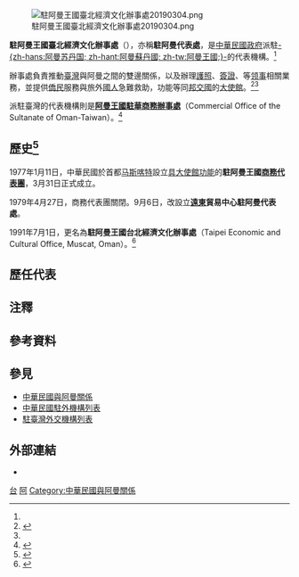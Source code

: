 {{NoteTA
|1=zh-hans:台; zh-hant:臺;
}}
{{infobox Organization
|name                = 駐阿曼王國臺北經濟文化辦事處
|native_name         = {{lang|en|Taipei Economic and Cultural Office, Muscat, Oman}}
|image               = 
|size                = 
|formation           = 1977年1月
|type                = [[臺北經濟文化代表處|駐外代表處]]{{Small|（[[實質大使館|實質大使館]]）}}
|status              = 
|registration_id     = 
|leader_title        = 代表
|leader_name         = [[陳剛毅_(外交官)|陳剛毅]] {{Small|[[特命全權大使|大使]]}}{{noteTag|2012年9月，中華民國外交部為統一駐外人員內部職稱，明定大使館、代表處設大使、公使，代表處對外仍稱代表、副代表；辦事處設總領事、副總領事，對外仍稱處長、副處長。<ref>{{Cite web |url = https://tw.news.yahoo.com/%E7%B5%B1-%E5%90%8D%E7%A8%B1-%E4%BB%A3%E8%A1%A8%E5%B0%8D%E5%85%A7%E7%A8%B1%E5%A4%A7%E4%BD%BF-133312149.html |author = 陳培煌 |date = 2012年8月31日 |title = 統一名稱 代表對內稱大使 |publisher = [[Yahoo!奇摩|Yahoo!奇摩]]引用[[中央通訊社|中央通訊社]]}}</ref><br>代表處館長為特任或簡任第十三職等至第十四職等者任大使銜代表、簡任第十二職等至第十三職等者任公使銜代表；辦事處長為簡任第十二職等任總領事銜處長。<ref>{{Cite web |url = https://law.moj.gov.tw/LawClass/LawAll.aspx?PCode=E0000017 |date = 2018年6月13日 |title = 駐外機構組織通則 |publisher = 全國法規資料庫}}</ref>}}<ref name="駐外館處"/>
|leader_title2       = 
|leader_name2        = 
|headquarters        = Way no.1528,Villa no. 2058 Madina Al Alam, Oman<ref>{{Cite web |url = https://www.roc-taiwan.org/om/post/11.html |date = 2019年12月31日 |title = 地址,電話,電郵位址聯絡方式 |publisher = 中華民國駐外單位聯合網站}}</ref><br>{{coord|23.6068447|58.4681221|type:landmark|display=inline,title}}
|num_members         = 
|region_served       = {{OMN}}
|parent_organization = {{MOFA}}
|website             = {{URL|https://www.roc-taiwan.org/om/index.html|www.roc-taiwan.org/om}}
}}

[[File:駐阿曼王國臺北經濟文化辦事處20190304.png|thumb]]

'''駐阿曼王國臺北經濟文化辦事處'''（{{lang-en|Taipei Economic and Cultural Office, Muscat, Oman}}），亦稱'''駐阿曼代表處'''，是[[中華民國政府|中華民國政府]]派駐[[阿曼|-{zh-hans:阿曼苏丹国; zh-hant:阿曼蘇丹國; zh-tw:阿曼王國;}-]]的代表機構。<ref name="駐外館處"/>

辦事處負責推動[[臺灣|臺灣]]與阿曼之間的雙邊關係，以及辦理[[中華民國護照|護照]]、[[中華民國簽證政策|簽證]]、{{Link-en|文件證明|Documentary evidence}}等[[领事|领事]]相關業務，並提供[[海外華人|僑民]]服務與旅外[[中華民國國民|國人]]急難救助，功能等同[[中華民國建交列表|邦交國]]的[[外交代表機構#大使馆|大使館]]。<ref>{{Cite web |url = https://www.roc-taiwan.org/om/cat/14.html |title = 領務 |publisher = 中華民國駐外單位聯合網站}}</ref><ref name="駐外館處"/>

{{Link-en|阿曼政治|Politics of Oman|阿曼政府}}派駐臺灣的代表機構則是'''[[阿曼王國駐華商務辦事處|阿曼王國駐華商務辦事處]]'''（Commercial Office of the Sultanate of Oman-Taiwan）。<ref>{{Cite web |url = https://www.mofa.gov.tw/OfficesInROC_Content.aspx?n=169&sms=86&s=81&os=12 |title = 駐臺外國機構 |publisher = 中華民國外交部}}</ref>{{noteTag|截至2021年2月，非邦交國駐臺灣機構使用駐「華」名稱的有：奈及利亞、阿曼。}}

==歷史<ref>{{Cite web |url = http://multilingual.mofa.gov.tw/web/web_UTF-8/almanac/almanac2013/07.pdf |title = 《中華民國102年外交年鑑》〈第二章 對外關係〉 |publisher = 中華民國外交部}}</ref>==
1977年1月11日，中華民國於首都[[马斯喀特|马斯喀特]]設立[[實質大使館|具大使館功能]]的'''駐阿曼王國[[臺北經濟文化代表處|商務代表團]]'''，3月31日正式成立。

1979年4月27日，商務代表團關閉。9月6日，改設立'''[[遠東|遠東]]貿易中心駐阿曼代表處'''。

1991年7月1日，更名為'''駐阿曼王國台北經濟文化辦事處'''（Taipei Economic and Cultural Office, Muscat, Oman）。<ref name="駐外館處">{{Cite web |url = https://www.mofa.gov.tw/OverseasOffice_Content.aspx?n=168&sms=87&s=81&os=2 |title = 駐外館處|publisher = [[中華民國外交部|中華民國外交部]]}}</ref>

==歷任代表==
{{main|中華民國駐阿曼代表列表}}

==注釋==
{{noteFoot}}

==參考資料==
{{reflist}}

==參見==
{{Portal box|國際關係|中華民國|阿曼|image2=Flag of the Republic of China.svg|image3=Flag of Oman.svg}}
*[[中華民國與阿曼關係|中華民國與阿曼關係]]
*[[中華民國駐外機構列表|中華民國駐外機構列表]]
*[[駐臺灣外交機構列表|駐臺灣外交機構列表]]

==外部連結==
* {{facebook|Taiwan.in.OMAN|駐阿曼王國臺北經濟文化辦事處}}

{{中華民國駐外機構}}

[[Category:駐阿曼外交代表機構|台]]
[[Category:中華民國駐外實質大使館|阿]]
[[Category:中華民國與阿曼關係|Category:中華民國與阿曼關係]]